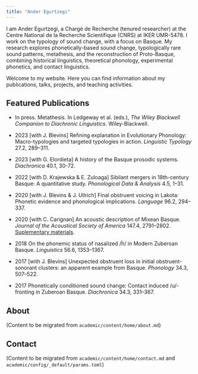 ```yaml
---
title: "Ander Egurtzegi"
---
```


I am Ander Egurtzegi, a Chargé de Recherche (tenured researcher) at the Centre National de la Recherche Scientifique (CNRS) at IKER UMR-5478. I work on the typology of sound change, with a focus on Basque. My research explores phonetically-based sound change, typologically rare sound patterns, metathesis, and the reconstruction of Proto-Basque, combining historical linguistics, theoretical phonology, experimental phonetics, and contact linguistics.

Welcome to my website. Here you can find information about my publications, talks, projects, and teaching activities.

## Featured Publications

*   In press. Metathesis. In Ledgeway et al. (eds.), _The Wiley Blackwell Companion to Diachronic Linguistics_. Wiley-Blackwell. [<i class = "ai ai-open-access ai-lg"></i>](publications/pdfs/MetathesisDiaComEgurtzegi.pdf)

*   2023 [with J. Blevins] Refining explanation in Evolutionary Phonology: Macro-typologies and targeted typologies in action. _Linguistic Typology_ 27.2, 289–311. [<i class = "ai ai-doi ai-lg"></i>](https://doi.org/10.1515/lingty-2021-0036) [<i class = "ai ai-open-access ai-lg"></i>](https://www.degruyter.com/document/doi/10.1515/lingty-2021-0036)

*   2023 [with G. Elordieta] A history of the Basque prosodic systems. _Diachronica_ 40.1, 30-72. [<i class = "ai ai-doi ai-lg"></i>](http://doi.org/10.1075/dia.20066.egu) [<i class = "ai ai-open-access ai-lg"></i>](https://www.jbe-platform.com/content/journals/10.1075/dia.20066.egu)

*   2022 [with D. Krajewska & E. Zuloaga] Sibilant mergers in 18th-century Basque: A quantitative study. _Phonological Data & Analysis_ 4.5, 1–31. [<i class = "ai ai-doi ai-lg"></i>](https://doi.org/10.3765/pda.v4art5.67) [<i class = "ai ai-open-access ai-lg"></i>](https://phondata.org/index.php/pda/article/view/67/43) [<i class = "ai ai-osf ai-lg"></i>](https://osf.io/t6a7w/)

*   2020 [with J. Blevins & J. Ullrich] Final obstruent voicing in Lakota: Phonetic evidence and phonological implications. _Language_ 96.2, 294–337. [<i class = "ai ai-doi ai-lg"></i>](https://doi.org/10.1353/lan.2020.0022) [<i class = "ai ai-open-access ai-lg"></i>](https://www.linguisticsociety.org/sites/default/files/05_96.2Blevins_reduced-ed.pdf)

*   2020 [with C. Carignan] An acoustic description of Mixean Basque. _Journal of the Acoustical Society of America_ 147.4, 2791–2802. [<i class = "ai ai-doi ai-lg"></i>](https://doi.org/10.1121/10.0000996) [<i class = "ai ai-open-access ai-lg"></i>](https://asa.scitation.org/doi/pdf/10.1121/10.0000996) [Suplementary materials<i class = "ai ai-open-access ai-lg"></i>](https://asa.scitation.org/doi/suppl/10.1121/10.0000996/suppl_file/supppub1.pdf).

*   2018 On the phonemic status of nasalized /h̃/ in Modern Zuberoan Basque. _Linguistics_ 56.6, 1353–1367. [<i class = "ai ai-doi ai-lg"></i>](https://doi.org/10.1515/ling-2018-0024) [<i class = "ai ai-open-access ai-lg"></i>](publications/pdfs/egurtzegi_2018_linguistics.pdf)

*   2017 [with J. Blevins] Unexpected obstruent loss in initial obstruent-sonorant clusters: an apparent example from Basque. _Phonology_ 34.3, 507–522. [<i class = "ai ai-doi ai-lg"></i>](https://doi.org/10.1017/S0952675717000264) [<i class = "ai ai-open-access ai-lg"></i>](publications/pdfs/blevins_egurtzegi2017phonology.pdf)

*   2017 Phonetically conditioned sound change: Contact induced /u/-fronting in Zuberoan Basque. _Diachronica_ 34.3, 331–367. [<i class = "ai ai-doi ai-lg"></i>](https://doi.org/10.1075/dia.34.3.02egu) [<i class = "ai ai-open-access ai-lg"></i>](publications/pdfs/Egurtzegi-u-fronting-preprint.pdf)

## About {#about}

(Content to be migrated from `academic/content/home/about.md`)

## Contact {#contact}

(Content to be migrated from `academic/content/home/contact.md` and `academic/config/_default/params.toml`)
